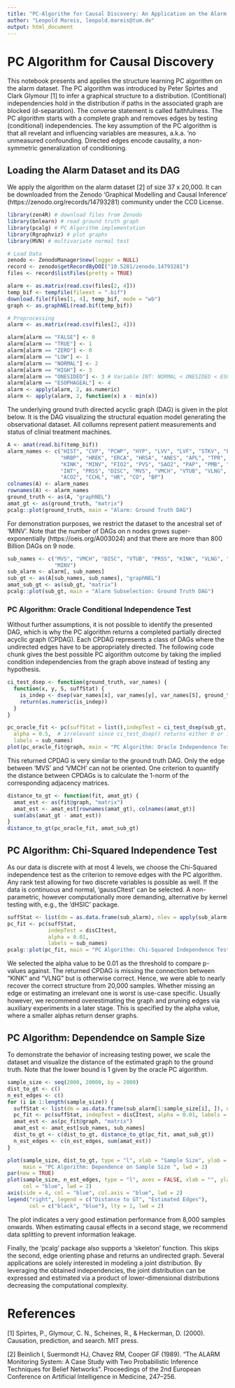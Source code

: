```yaml
---
title: "PC-Algorithm for Causal Discovery: An Application on the Alarm Dataset"
author: "Leopold Mareis, leopold.mareis@tum.de"
output: html_document
---
```


# PC Algorithm for Causal Discovery

This notebook presents and applies the structure learning PC algorithm on the 
alarm dataset. The PC algorithm was introduced by Peter Spirtes and Clark 
Glymour [1] to infer a graphical structure
to a distribution. (Contitional) independencies hold in the distribution if 
paths in the associated graph are blocked (d-separation). The converse statement 
is called faithfulness. The PC algorithm starts with a complete graph and removes
edges by testing (conditional) independencies. The key assumption of the PC 
algorithm is that all revelant and influencing variables are measures, a.k.a.
'no unmeasured confounding. Directed edges encode causality, a non-symmetric
generalization of conditioning.

## Loading the Alarm Dataset and its DAG

We apply the algorithm on the alarm dataset [2] of size 37 x 20,000. 
It can be downloaded from the Zenodo 'Graphical Modelling and Causal Inference'
(https://zenodo.org/records/14793281) community under the CC0 License.

```r
library(zen4R) # download files from Zenodo
library(bnlearn) # read ground truth graph
library(pcalg) # PC Algorithm implementation
library(Rgraphviz) # plot graphs
library(MVN) # multivariate normal test
```

```r
# Load Data
zenodo <- ZenodoManager$new(logger = NULL)
record <- zenodo$getRecordByDOI("10.5281/zenodo.14793281")
files <- record$listFiles(pretty = TRUE)

alarm <- as.matrix(read.csv(files[2, 4]))
temp_bif <- tempfile(fileext = ".bif")
download.file(files[1, 4], temp_bif, mode = "wb")
graph <- as.graphNEL(read.bif(temp_bif))

# Preprocessing
alarm <- as.matrix(read.csv(files[2, 4]))

alarm[alarm == "FALSE"] <- 0
alarm[alarm == "TRUE"] <- 1
alarm[alarm == "ZERO"] <- 0
alarm[alarm == "LOW"] <- 1
alarm[alarm == "NORMAL"] <- 2
alarm[alarm == "HIGH"] <- 3
alarm[alarm == "ONESIDED"] <- 3 # Variable INT: NORMAL < ONESIDED < ESOPHAGEAL
alarm[alarm == "ESOPHAGEAL"] <- 4
alarm <- apply(alarm, 2, as.numeric)
alarm <- apply(alarm, 2, function(x) x - min(x))
```

The underlying ground truth directed acyclic graph (DAG) is given in the plot 
below. It is the DAG visualizing the structural equation model generating the 
observational dataset. All collumns represent patient measurements and status 
of clinial treatment machines.

```r
A <- amat(read.bif(temp_bif))
alarm_names <- c("HIST", "CVP", "PCWP", "HYP", "LVV", "LVF", "STKV", "ERLO", 
                 "HRBP", "HREK", "ERCA", "HRSA", "ANES", "APL", "TPR", "ECO2", 
                 "KINK", "MINV", "FIO2", "PVS", "SAO2", "PAP", "PMB", "SHNT", 
                 "INT", "PRSS", "DISC", "MVS", "VMCH", "VTUB", "VLNG", "VALV", 
                 "ACO2", "CCHL", "HR", "CO", "BP")
colnames(A) <- alarm_names
rownames(A) <- alarm_names
ground_truth <- as(A, "graphNEL")
amat_gt <- as(ground_truth, "matrix")
pcalg::plot(ground_truth, main = "Alarm: Ground Truth DAG")
```

For demonstration purposes, we restrict the dataset to the ancestral set of 'MINV'. 
Note that the number of DAGs on n nodes grows super-exponentially 
(https://oeis.org/A003024) and that there are more than 800 Billion DAGs on 9 node.

```r
sub_names <- c("MVS", "VMCH", "DISC", "VTUB", "PRSS", "KINK", "VLNG", "INT", 
               "MINV")
sub_alarm <- alarm[, sub_names]
sub_gt <- as(A[sub_names, sub_names], "graphNEL")
amat_sub_gt <- as(sub_gt, "matrix")
pcalg::plot(sub_gt, main = "Alarm Subselection: Ground Truth DAG")
```

### PC Algorithm: Oracle Conditional Independence Test

Without further assumptions, it is not possible to identify the presented DAG, 
which is why the PC algorithm returns a completed partially directed acyclic 
graph (CPDAG). Each CPDAG represents a class of DAGs where
the undirected edges have to be appropriately directed. The following code chunk
gives the best possible PC algorithm outcome by taking the implied condition 
independencies from the graph above instead of testing any hypothesis.

```r
ci_test_dsep <- function(ground_truth, var_names) {
  function(x, y, S, suffStat) {
    is_indep <- dsep(var_names[x], var_names[y], var_names[S], ground_truth)
    return(as.numeric(is_indep))
  }
}

pc_oracle_fit <- pc(suffStat = list(),indepTest = ci_test_dsep(sub_gt, sub_names),
  alpha = 0.5,  # irrelevant since ci_test_dsep() returns either 0 or 1
  labels = sub_names)
plot(pc_oracle_fit@graph, main = "PC Algorithm: Oracle Independence Test")
```

This returned CPDAG is very similar to the ground truth DAG. Only the edge between
'MVS' and 'VMCH' can not be oriented. One criterion to quantify the distance 
between CPDAGs is to calculate the 1-norm of the corresponding adjacency matrices. 

```r
distance_to_gt <- function(fit, amat_gt) {
  amat_est <- as(fit@graph, "matrix")
  amat_est <- amat_est[rownames(amat_gt), colnames(amat_gt)]
  sum(abs(amat_gt - amat_est))
}
distance_to_gt(pc_oracle_fit, amat_sub_gt)
```

## PC Algorithm: Chi-Squared Independence Test

As our data is discrete with at most 4 levels, we choose the Chi-Squared
independence test as the criterion to remove edges with the PC algorithm. Any 
rank test allowing for two discrete variables is possible as well. If the data
is continuous and normal, 'gaussCItest' can be selected. A non-parametric, however
computationally more demanding, alternative by kernel testing with, e.g., the 'dHSIC'
package.

```r
suffStat <- list(dm = as.data.frame(sub_alarm), nlev = apply(sub_alarm, 2, function(x) length(unique(x))), adaptDF = FALSE)
pc_fit <- pc(suffStat,
             indepTest = disCItest,
             alpha = 0.01,
             labels = sub_names)
pcalg::plot(pc_fit, main = "PC Algorithm: Chi-Squared Independence Test")
```

We selected the alpha value to be 0.01 as the threshold to compare p-values against.
The returned CPDAG is missing the connection between "KINK" and "VLNG" but is 
otherwise correct. Hence, we were able to nearly recover the correct structure 
from 20,000 samples. Whether missing an edge or estimating an irrelevant one is 
worst is use-case specific. Usually however, we recommend overestimating the graph
and pruning edges via auxiliary experiments in a later stage. This is specified 
by the alpha value, where a smaller alphas return denser graphs.

## PC Algorithm: Dependendce on Sample Size

To demonstrate the behavior of increasing testing power, we scale the dataset and 
visualize the distance of the estimated graph to the ground truth. Note that the 
lower bound is 1 given by the oracle PC algorithm.

```r
sample_size <- seq(2000, 20000, by = 2000)
dist_to_gt <- c()
n_est_edges <- c()
for (i in 1:length(sample_size)) {
  suffStat <- list(dm = as.data.frame(sub_alarm[1:sample_size[i], ]), nlev = apply(sub_alarm, 2, function(x) length(unique(x))), adaptDF = FALSE)
  pc_fit <- pc(suffStat, indepTest = disCItest, alpha = 0.01, labels = sub_names)
  amat_est <- as(pc_fit@graph, "matrix")
  amat_est <- amat_est[sub_names, sub_names]
  dist_to_gt <- c(dist_to_gt, distance_to_gt(pc_fit, amat_sub_gt))
  n_est_edges <- c(n_est_edges, sum(amat_est))
}

plot(sample_size, dist_to_gt, type = "l", xlab = "Sample Size", ylab = "",
     main = "PC Algorithm: Dependence on Sample Size ", lwd = 2)
par(new = TRUE)
plot(sample_size, n_est_edges, type = "l", axes = FALSE, xlab = "", ylab = "",
     col = "blue", lwd = 2)
axis(side = 4, col = "blue", col.axis = "blue", lwd = 2)
legend("right", legend = c("Distance to GT", "Estimated Edges"),
       col = c("black", "blue"), lty = 1, lwd = 2)
```

The plot indicates a very good estimation performance from 8,000 samples onwards.
When estimating causal effects in a second stage, we recommend data splitting to 
prevent information leakage. 

Finally, the 'pcalg' package also supports a 'skeleton' function. This skips the
second, edge orienting phase and returns an undirected graph. Several applications
are solely interested in modeling a joint distribution. By leveraging the obtained 
independencies, the joint distribution can be expressed and estimated via a product 
of lower-dimensional distributions decreasing the computational complexity. 


# References

[1] Spirtes, P., Glymour, C. N., Scheines, R., & Heckerman, D. (2000). 
Causation, prediction, and search. MIT press.

[2] Beinlich I, Suermondt HJ, Chavez RM, 
Cooper GF (1989). "The ALARM Monitoring System: A Case Study with Two Probabilistic 
Inference Techniques for Belief Networks". Proceedings of the 2nd European 
Conference on Artificial Intelligence in Medicine, 247–256.
